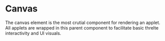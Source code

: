 
<Meta of={CanvasStories} />

# Canvas

The canvas element is the most crutial component for rendering an applet. All applets are wrapped in this parent component to facilitate basic threlte interactivity and UI visuals.

<Primary />

<Controls />

<Stories/>
